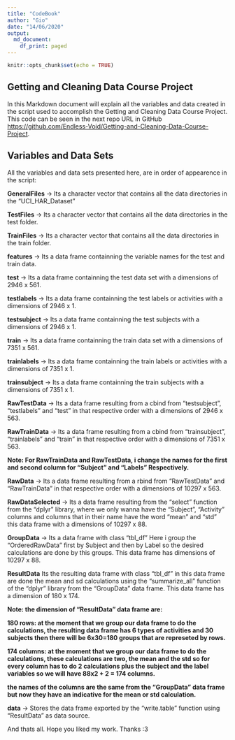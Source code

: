 ```yaml
---
title: "CodeBook"
author: "Gio"
date: "14/06/2020"
output: 
  md_document:
    df_print: paged
---
```


```r
knitr::opts_chunk$set(echo = TRUE)
```

## Getting and Cleaning Data Course Project

In this Markdown document will explain all the variables and data created in the script used to  accomplish the Getting and Cleaning Data Course Project. This code can be seen in the next repo URL in GitHub <https://github.com/Endless-Void/Getting-and-Cleaning-Data-Course-Project>.

## Variables and Data Sets

All the variables and data sets presented here, are in order of appearence in the script:

**GeneralFiles** -> Its a character vector that contains all the data directories in the "UCI_HAR_Dataset"

**TestFiles** -> Its a character vector that contains all the data directories in the test folder.

**TrainFiles** -> Its a character vector that contains all the data directories in the train folder.

**features** ->  Its a data frame containning the variable names for the test and train data.

**test** -> Its a data frame containning the test data set with a dimensions of 2946 x 561.

**testlabels** -> Its a data frame containning the test labels or activities with a dimensions of 2946 x 1.

**testsubject** -> Its a data frame containning the test subjects with a dimensions of 2946 x 1.

**train** -> Its a data frame containning the train data set with a dimensions of 7351 x 561.

**trainlabels** -> Its a data frame containning the train labels or activities with a dimensions of 7351 x 1.

**trainsubject** -> Its a data frame containning the train subjects with a dimensions of 7351 x 1.

**RawTestData** -> Its a data frame resulting from a cbind from "testsubject", "testlabels" and "test" in that respective order with a dimensions of 2946 x 563.

**RawTrainData** -> Its a data frame resulting from a cbind from "trainsubject", "trainlabels" and "train" in that respective order with a dimensions of 7351 x 563.

**Note: For RawTrainData and RawTestData, i change the names for the first and second column for "Subject" and "Labels" Respectively.**

**RawData** -> Its a data frame resulting from a rbind from "RawTestData" and "RawTrainData" in that respective order with a dimensions of 10297 x 563.

**RawDataSelected** -> Its a data frame resulting from the "select" function from the "dplyr" library, where we only wanna have the "Subject", "Activity" columns and columns that in their name have the word "mean" and "std" this data frame with a dimensions of 10297 x 88.

**GroupData** -> Its a data frame with class "tbl_df" Here i group the "OrderedRawData" first by Subject and then by Label so the desired calculations are done by this groups. This data frame has dimensions of 10297 x 88.

**ResultData** Its the resulting data frame with class "tbl_df" in this data frame are done the mean and sd calculations using the "summarize_all" function of the "dplyr" library from the "GroupData" data frame. This data frame has a dimension of 180 x 174.

**Note: the dimension of "ResultData" data frame are:**

**180 rows: at the moment that we group our data frame to do the calculations, the resulting data frame has 6 types of activities and 30 subjects then there will be 6x30=180 groups that are represeted by rows.**

**174 columns: at the moment that we group our data frame to do the calculations, these calculations are two, the mean and the std so for every column has to do 2 calculations plus the subject and the label variables so we will have 88x2 + 2 = 174 columns.**

**the names of the columns are the same from the "GroupData" data frame but now they have an indicative for the mean or std calculation.**

**data** -> Stores the data frame exported by the "write.table" function using "ResultData" as data source.


And thats all. Hope you liked my work. Thanks     :3 


